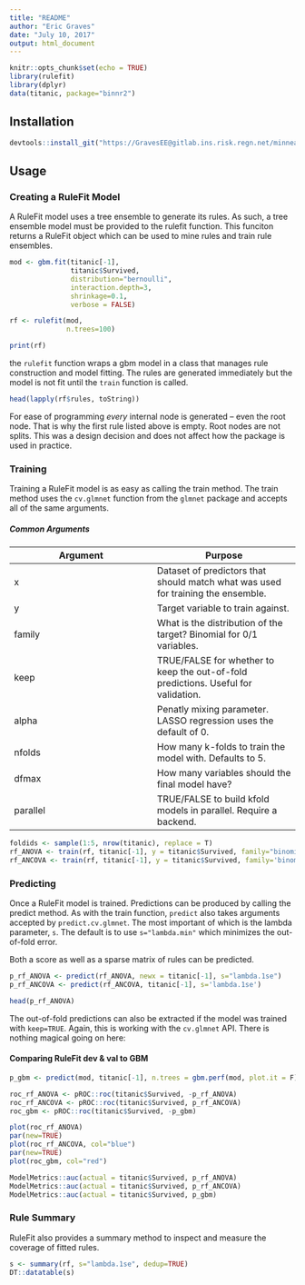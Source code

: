 ```yaml
---
title: "README"
author: "Eric Graves"
date: "July 10, 2017"
output: html_document
---
```


```r
knitr::opts_chunk$set(echo = TRUE)
library(rulefit)
library(dplyr)
data(titanic, package="binnr2")
```

## Installation

```r
devtools::install_git("https://GravesEE@gitlab.ins.risk.regn.net/minneapolis-r-packages/rulefit.git")
```

## Usage

### Creating a RuleFit Model

A RuleFit model uses a tree ensemble to generate its rules. As such, a tree 
ensemble model must be provided to the rulefit function. This funciton returns
a RuleFit object which can be used to mine rules and train rule ensembles.

```r

mod <- gbm.fit(titanic[-1], 
               titanic$Survived, 
               distribution="bernoulli",
               interaction.depth=3, 
               shrinkage=0.1, 
               verbose = FALSE)

rf <- rulefit(mod, 
              n.trees=100)

print(rf)
```

the `rulefit` function wraps a gbm model in a class that manages rule
construction and model fitting. The rules are generated immediately but the
model is not fit until the `train` function is called.

```r
head(lapply(rf$rules, toString))
```

For ease of programming *every* internal node is generated -- even the root
node. That is why the first rule listed above is empty. Root nodes are not
splits. This was a design decision and does not affect how the package is used
in practice.

### Training

Training a RuleFit model is as easy as calling the train method. The train
method uses the `cv.glmnet` function from the `glmnet` package and accepts all
of the same arguments.

##### Common Arguments
Argument | Purpose
---|---
x | Dataset of predictors that should match what was used for training the ensemble.
y | Target variable to train against.
family | What is the distribution of the target? Binomial for 0/1 variables.
keep | TRUE/FALSE for whether to keep the out-of-fold predictions. Useful for validation.
alpha | Penatly mixing parameter. LASSO regression uses the default of 0.
nfolds | How many k-folds to train the model with. Defaults to 5.
dfmax | How many variables should the final model have?
parallel | TRUE/FALSE to build kfold models in parallel. Require a backend.

```r
foldids <- sample(1:5, nrow(titanic), replace = T)
rf_ANOVA <- train(rf, titanic[-1], y = titanic$Survived, family="binomial", keep=T, foldid = foldids)
rf_ANCOVA <- train(rf, titanic[-1], y = titanic$Survived, family='binomial', keep=T, linear_components = c('Age', 'Fare'), interact = T, foldid = foldids)
```


### Predicting

Once a RuleFit model is trained. Predictions can be produced by calling the 
predict method. As with the train function, `predict` also takes arguments
accepted by `predict.cv.glmnet`. The most important of which is the lambda
parameter, `s`. The default is to use `s="lambda.min"` which minimizes the
out-of-fold error.

Both a score as well as a sparse matrix of rules can be predicted.

```r

p_rf_ANOVA <- predict(rf_ANOVA, newx = titanic[-1], s="lambda.1se")
p_rf_ANCOVA <- predict(rf_ANCOVA, titanic[-1], s='lambda.1se')

head(p_rf_ANOVA)
```

The out-of-fold predictions can also be extracted if the model was trained with
`keep=TRUE`. Again, this is working with the `cv.glmnet` API. There is nothing
magical going on here:

#### Comparing RuleFit dev & val to GBM

```r

p_gbm <- predict(mod, titanic[-1], n.trees = gbm.perf(mod, plot.it = F))

roc_rf_ANOVA <- pROC::roc(titanic$Survived, -p_rf_ANOVA)
roc_rf_ANCOVA <- pROC::roc(titanic$Survived, p_rf_ANCOVA)
roc_gbm <- pROC::roc(titanic$Survived, -p_gbm)

plot(roc_rf_ANOVA)
par(new=TRUE)
plot(roc_rf_ANCOVA, col="blue")
par(new=TRUE)
plot(roc_gbm, col="red")

ModelMetrics::auc(actual = titanic$Survived, p_rf_ANOVA)
ModelMetrics::auc(actual = titanic$Survived, p_rf_ANCOVA)
ModelMetrics::auc(actual = titanic$Survived, p_gbm)

```

### Rule Summary

RuleFit also provides a summary method to inspect and measure the coverage of
fitted rules.

```r

s <- summary(rf, s="lambda.1se", dedup=TRUE)
DT::datatable(s)

```